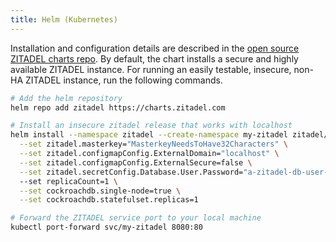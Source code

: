 ```yaml
---
title: Helm (Kubernetes)
---
```



Installation and configuration details are described in the [open source ZITADEL charts repo](https://github.com/zitadel/zitadel-charts).
By default, the chart installs a secure and highly available ZITADEL instance.
For running an easily testable, insecure, non-HA ZITADEL instance, run the following commands.

```bash
# Add the helm repository
helm repo add zitadel https://charts.zitadel.com

# Install an insecure zitadel release that works with localhost
helm install --namespace zitadel --create-namespace my-zitadel zitadel/zitadel \
  --set zitadel.masterkey="MasterkeyNeedsToHave32Characters" \
  --set zitadel.configmapConfig.ExternalDomain="localhost" \
  --set zitadel.configmapConfig.ExternalSecure=false \
  --set zitadel.secretConfig.Database.User.Password="a-zitadel-db-user-password"
  --set replicaCount=1 \
  --set cockroachdb.single-node=true \
  --set cockroachdb.statefulset.replicas=1

# Forward the ZITADEL service port to your local machine
kubectl port-forward svc/my-zitadel 8080:80
```

<DefaultUser components={props.components} />
<Next components={props.components} />
<Disclaimer components={props.components} />
